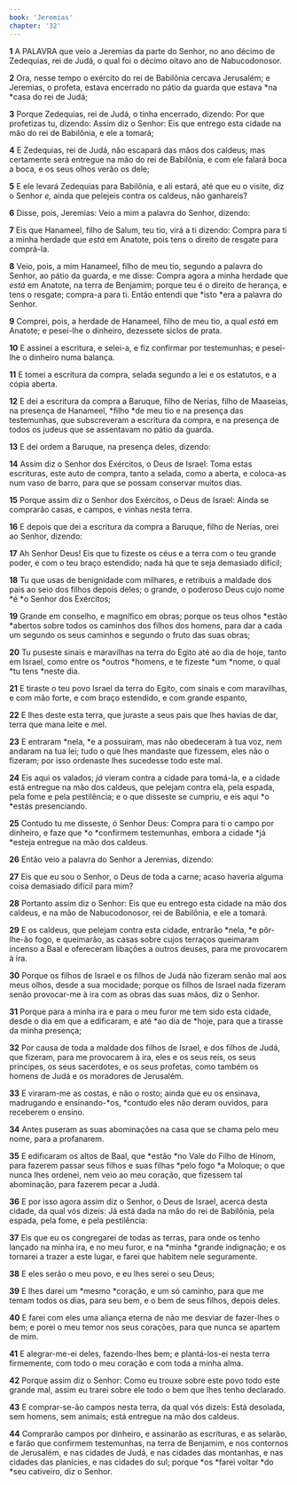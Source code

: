 ```yaml
---
book: 'Jeremias'
chapter: '32'
---
```


**1** A PALAVRA que veio a Jeremias da parte do Senhor, no ano décimo de Zedequias, rei de Judá, o qual foi o décimo oitavo ano de Nabucodonosor.

**2** Ora, nesse tempo o exército do rei de Babilônia cercava Jerusalém; e Jeremias, o profeta, estava encerrado no pátio da guarda que estava *na *casa do rei de Judá;

**3** Porque Zedequias, rei de Judá, o tinha encerrado, dizendo: Por que profetizas tu, dizendo: Assim diz o Senhor: Eis que entrego esta cidade na mão do rei de Babilônia, e ele a tomará;

**4** E Zedequias, rei de Judá, não escapará das mãos dos caldeus; mas certamente será entregue na mão do rei de Babilônia, e com ele falará boca a boca, e os seus olhos verão os dele;

**5** E ele levará Zedequias para Babilônia, e ali estará, até que eu o visite, diz o Senhor _e,_ ainda que pelejeis contra os caldeus, não ganhareis?

**6** Disse, pois, Jeremias: Veio a mim a palavra do Senhor, dizendo:

**7** Eis que Hanameel, filho de Salum, teu tio, virá a ti dizendo: Compra para ti a minha herdade que _está_ em Anatote, pois tens o direito de resgate para comprá-la.

**8** Veio, pois, a mim Hanameel, filho de meu tio, segundo a palavra do Senhor, ao pátio da guarda, e me disse: Compra agora a minha herdade que _está_ em Anatote, na terra de Benjamim; porque teu é o direito de herança, e tens o resgate; compra-a para ti. Então entendi que *isto *era a palavra do Senhor.

**9** Comprei, pois, a herdade de Hanameel, filho de meu tio, a qual _está_ em Anatote; e pesei-lhe o dinheiro, dezessete siclos de prata.

**10** E assinei a escritura, e selei-a, e fiz confirmar por testemunhas; e pesei-lhe o dinheiro numa balança.

**11** E tomei a escritura da compra, selada segundo a lei e os estatutos, e a cópia aberta.

**12** E dei a escritura da compra a Baruque, filho de Nerias, filho de Maaseias, na presença de Hanameel, *filho *de meu tio e na presença das testemunhas, que subscreveram a escritura da compra, e na presença de todos os judeus que se assentavam no pátio da guarda.

**13** E dei ordem a Baruque, na presença deles, dizendo:

**14** Assim diz o Senhor dos Exércitos, o Deus de Israel: Toma estas escrituras, este auto de compra, tanto a selada, como a aberta, e coloca-as num vaso de barro, para que se possam conservar muitos dias.

**15** Porque assim diz o Senhor dos Exércitos, o Deus de Israel: Ainda se comprarão casas, e campos, e vinhas nesta terra.

**16** E depois que dei a escritura da compra a Baruque, filho de Nerias, orei ao Senhor, dizendo:

**17** Ah Senhor Deus! Eis que tu fizeste os céus e a terra com o teu grande poder, e com o teu braço estendido; nada há que te seja demasiado difícil;

**18** Tu que usas de benignidade com milhares, e retribuis a maldade dos pais ao seio dos filhos depois deles; o grande, o poderoso Deus cujo nome *é *o Senhor dos Exércitos;

**19** Grande em conselho, e magnífico em obras; porque os teus olhos *estão *abertos sobre todos os caminhos dos filhos dos homens, para dar a cada um segundo os seus caminhos e segundo o fruto das suas obras;

**20** Tu puseste sinais e maravilhas na terra do Egito até ao dia de hoje, tanto em Israel, como entre os *outros *homens, e te fizeste *um *nome, o qual *tu tens *neste dia.

**21** E tiraste o teu povo Israel da terra do Egito, com sinais e com maravilhas, e com mão forte, e com braço estendido, e com grande espanto,

**22** E lhes deste esta terra, que juraste a seus pais que lhes havias de dar, terra que mana leite e mel.

**23** E entraram *nela, *e a possuíram, mas não obedeceram à tua voz, nem andaram na tua lei; tudo o que lhes mandaste que fizessem, eles não o fizeram; por isso ordenaste lhes sucedesse todo este mal.

**24** Eis aqui os valados; _já_ vieram contra a cidade para tomá-la, e a cidade está entregue na mão dos caldeus, que pelejam contra ela, pela espada, pela fome e pela pestilência; e o que disseste se cumpriu, e eis aqui *o *estás presenciando.

**25** Contudo tu me disseste, ó Senhor Deus: Compra para ti o campo por dinheiro, e faze que *o *confirmem testemunhas, embora a cidade *já *esteja entregue na mão dos caldeus.

**26** Então veio a palavra do Senhor a Jeremias, dizendo:

**27** Eis que eu sou o Senhor, o Deus de toda a carne; acaso haveria alguma coisa demasiado difícil para mim?

**28** Portanto assim diz o Senhor: Eis que eu entrego esta cidade na mão dos caldeus, e na mão de Nabucodonosor, rei de Babilônia, e ele a tomará.

**29** E os caldeus, que pelejam contra esta cidade, entrarão *nela, *e pôr-lhe-ão fogo, e queimarão, as casas sobre cujos terraços queimaram incenso a Baal e ofereceram libações a outros deuses, para me provocarem à ira.

**30** Porque os filhos de Israel e os filhos de Judá não fizeram senão mal aos meus olhos, desde a sua mocidade; porque os filhos de Israel nada fizeram senão provocar-me à ira com as obras das suas mãos, diz o Senhor.

**31** Porque para a minha ira e para o meu furor me tem sido esta cidade, desde o dia em que a edificaram, e até *ao dia de *hoje, para que a tirasse da minha presença;

**32** Por causa de toda a maldade dos filhos de Israel, e dos filhos de Judá, que fizeram, para me provocarem à ira, eles e os seus reis, os seus príncipes, os seus sacerdotes, e os seus profetas, como também os homens de Judá e os moradores de Jerusalém.

**33** E viraram-me as costas, e não o rosto; ainda que eu os ensinava, madrugando e ensinando-*os, *contudo eles não deram ouvidos, para receberem o ensino.

**34** Antes puseram as suas abominações na casa que se chama pelo meu nome, para a profanarem.

**35** E edificaram os altos de Baal, que *estão *no Vale do Filho de Hinom, para fazerem passar seus filhos e suas filhas *pelo fogo *a Moloque; o que nunca lhes ordenei, nem veio ao meu coração, que fizessem tal abominação, para fazerem pecar a Judá.

**36** E por isso agora assim diz o Senhor, o Deus de Israel, acerca desta cidade, da qual vós dizeis: Já está dada na mão do rei de Babilônia, pela espada, pela fome, e pela pestilência:

**37** Eis que eu os congregarei de todas as terras, para onde os tenho lançado na minha ira, e no meu furor, e na *minha *grande indignação; e os tornarei a trazer a este lugar, e farei que habitem nele seguramente.

**38** E eles serão o meu povo, e eu lhes serei o seu Deus;

**39** E lhes darei um *mesmo *coração, e um só caminho, para que me temam todos os dias, para seu bem, e o bem de seus filhos, depois deles.

**40** E farei com eles uma aliança eterna de não me desviar de fazer-lhes o bem; e porei o meu temor nos seus corações, para que nunca se apartem de mim.

**41** E alegrar-me-ei deles, fazendo-lhes bem; e plantá-los-ei nesta terra firmemente, com todo o meu coração e com toda a minha alma.

**42** Porque assim diz o Senhor: Como eu trouxe sobre este povo todo este grande mal, assim eu trarei sobre ele todo o bem que lhes tenho declarado.

**43** E comprar-se-ão campos nesta terra, da qual vós dizeis: Está desolada, sem homens, sem animais; está entregue na mão dos caldeus.

**44** Comprarão campos por dinheiro, e assinarão as escrituras, e as selarão, e farão que confirmem testemunhas, na terra de Benjamim, e nos contornos de Jerusalém, e nas cidades de Judá, e nas cidades das montanhas, e nas cidades das planícies, e nas cidades do sul; porque *os *farei voltar *do *seu cativeiro, diz o Senhor.
